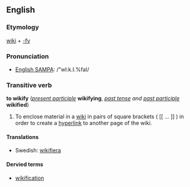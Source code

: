 ==English==
===Etymology===
[[wiki]] + [[-fy]]

===Pronunciation===
*[[w:SAMPA chart for English|English SAMPA]]: /"wI:k.I.%faI/

===Transitive verb===
'''to wikify''' (''[[present participle]]'' '''wikifying''', ''[[past tense]] and [[past participle]]'' '''wikified''')

#To enclose material in a [[wiki]] in pairs of square brackets ( <nowiki>[[ ... ]]</nowiki> ) in order to create a [[hyperlink]] to another page of the wiki.

====Translations====
*Swedish: [[wikifiera]]

====Dervied terms====
*[[wikification]]